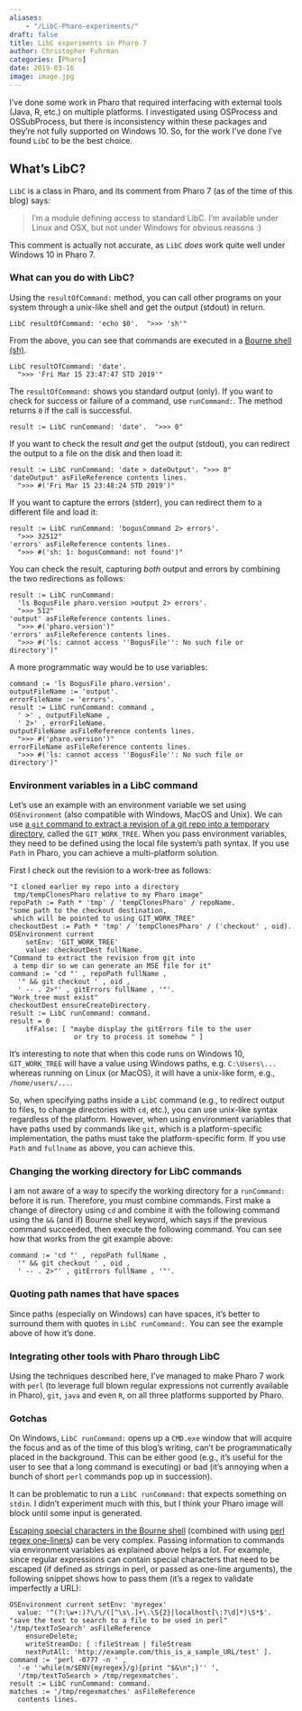 ```yaml
---
aliases: 
    - "/LibC-Pharo-experiments/"
draft: false
title: LibC experiments in Pharo 7
author: Christopher Fuhrman
categories: [Pharo]
date: 2019-03-16
image: image.jpg
---
```


I've done some work in Pharo that required interfacing with external tools (Java, R, etc.) on multiple platforms. I investigated using OSProcess and OSSubProcess, but there is inconsistency within these packages and they're not fully supported on Windows 10. So, for the work I've done I've found `LibC` to be the best choice.

## What's LibC?

`LibC` is a class in Pharo, and its comment from Pharo 7 (as of the time of this blog) says:

> I'm a module defining access to standard LibC. 
> I'm available under Linux and OSX, but not under Windows for obvious reasons :)

This comment is actually not accurate, as `LibC` _does_ work quite well under Windows 10 in Pharo 7.

### What can you do with LibC?

Using the `resultOfCommand:` method, you can call other programs on your system through a unix-like shell and get the output (stdout) in return. 

```smalltalk
LibC resultOfCommand: 'echo $0'.  ">>> 'sh'"
```

From the above, you can see that commands are executed in a [Bourne shell (sh)](http://www.informit.com/articles/article.aspx?p=350778&seqNum=4). 

```smalltalk
LibC resultOfCommand: 'date'.  
  ">>> 'Fri Mar 15 23:47:47 STD 2019'"
```

The `resultOfCommand:` shows you standard output (only). If you want to check for success or failure of a command, use `runCommand:`. The method returns `0` if the call is successful.

```smalltalk
result := LibC runCommand: 'date'.  ">>> 0"
```

If you want to check the result _and_ get the output (stdout), you can redirect the output to a file on the disk and then load it:

```smalltalk
result := LibC runCommand: 'date > dateOutput'. ">>> 0"
'dateOutput' asFileReference contents lines. 
  ">>> #('Fri Mar 15 23:48:24 STD 2019')"
```

If you want to capture the errors (stderr), you can redirect them to a different file and load it:

```smalltalk
result := LibC runCommand: 'bogusCommand 2> errors'. 
  ">>> 32512"
'errors' asFileReference contents lines. 
  ">>> #('sh: 1: bogusCommand: not found')"
```

You can check the result, capturing _both_ output and errors by combining the two redirections as follows:

```smalltalk
result := LibC runCommand: 
  'ls BogusFile pharo.version >output 2> errors'. 
  ">>> 512"
'output' asFileReference contents lines. 
  ">>> #('pharo.version')"
'errors' asFileReference contents lines. 
  ">>> #('ls: cannot access ''BogusFile'': No such file or directory')"
```

A more programmatic way would be to use variables:

```smalltalk
command := 'ls BogusFile pharo.version'.
outputFileName := 'output'.
errorFileName := 'errors'.
result := LibC runCommand: command , 
  ' >' , outputFileName , 
  ' 2>' , errorFileName.
outputFileName asFileReference contents lines. 
  ">>> #('pharo.version')"
errorFileName asFileReference contents lines. 
  ">>> #('ls: cannot access ''BogusFile'': No such file or directory')"
```

### Environment variables in a LibC command

Let's use an example with an environment variable we set using `OSEnvironment` (also compatible with Windows, MacOS and Unix). We can use [a `git` command to extract a revision of a git repo into a temporary directory](https://stackoverflow.com/a/46942812/1168342), called the `GIT_WORK_TREE`. When you pass environment variables, they need to be defined using the local file system's path syntax. If you use `Path` in Pharo, you can achieve a multi-platform solution.

First I check out the revision to a work-tree as follows:

```smalltalk
"I cloned earlier my repo into a directory 
 tmp/tempClonesPharo relative to my Pharo image"
repoPath := Path * 'tmp' / 'tempClonesPharo' / repoName.
"some path to the checkout destination, 
 which will be pointed to using GIT_WORK_TREE"
checkoutDest := Path * 'tmp' / 'tempClonesPharo' / ('checkout' , oid). 
OSEnvironment current
    setEnv: 'GIT_WORK_TREE'
	value: checkoutDest fullName.
"Command to extract the revision from git into 
 a temp dir so we can generate an MSE file for it"
command := 'cd "' , repoPath fullName , 
  '" && git checkout ' , oid , 
  ' -- . 2>"' , gitErrors fullName , '"'.
"Work_tree must exist"
checkoutDest ensureCreateDirectory.
result := LibC runCommand: command.
result = 0
	ifFalse: [ "maybe display the gitErrors file to the user 
                or try to process it somehow " ]
```

It's interesting to note that when this code runs on Windows 10, `GIT_WORK_TREE` will have a value using Windows paths, e.g. `C:\Users\...` whereas running on Linux (or MacOS), it will have a unix-like form, e.g., `/home/users/...`.

So, when specifying paths inside a `LibC` command (e.g., to redirect output to files, to change directories with `cd`, etc.), you can use unix-like syntax regardless of the platform. However, when using environment variables that have paths used by commands like `git`, which is a platform-specific implementation, the paths must take the platform-specific form. If you use `Path` and `fullname` as above, you can achieve this. 

### Changing the working directory for LibC commands

I am not aware of a way to specify the working directory for a `runCommand:` before it is run. Therefore, you must combine commands. First make a change of directory using `cd` and combine it with the following command using the `&&` (and if) Bourne shell keyword, which says if the previous command succeeded, then execute the following command. You can see how that works from the git example above:

```smalltalk
command := 'cd "' , repoPath fullName , 
  '" && git checkout ' , oid , 
  ' -- . 2>"' , gitErrors fullName , '"'.
```

### Quoting path names that have spaces

Since paths (especially on Windows) can have spaces, it's better to surround them with quotes in `LibC runCommand:`. You can see the example above of how it's done.

### Integrating other tools with Pharo through LibC

Using the techniques described here, I've managed to make Pharo 7 work with `perl` (to leverage full blown regular expressions not currently available in Pharo), `git`, `java` and even `R`, on all three platforms supported by Pharo. 

### Gotchas

On Windows, `LibC runCommand:` opens up a `CMD.exe` window that will acquire the focus and as of the time of this blog's writing, can't be programmatically placed in the background. This can be either good (e.g., it's useful for the user to see that a long command is executing) or bad (it's annoying when a bunch of short `perl` commands pop up in succession). 

It can be problematic to run a `LibC runCommand:` that expects something on `stdin`. I didn't experiment much with this, but I think your Pharo image will block until some input is generated.

[Escaping special characters in the Bourne shell](https://unix.stackexchange.com/a/296147/248429) (combined with using [perl regex one-liners](https://www.rexegg.com/regex-perl-one-liners.html)) can be very complex. Passing information to commands via environment variables as explained above helps a lot. For example, since regular expressions can contain special characters that need to be escaped (if defined as strings in perl, or passed as one-line arguments), the following snippet shows how to pass them (it's a regex to validate imperfectly a URL):

```smalltalk
OSEnvironment current setEnv: 'myregex' 
  value: '^(?:\w+:)?\/\/([^\s\.]+\.\S{2}|localhost[\:?\d]*)\S*$'.
"save the text to search to a file to be used in perl"
'/tmp/textToSearch' asFileReference
	ensureDelete;
	writeStreamDo: [ :fileStream | fileStream 
    nextPutAll: 'http://example.com/this_is_a_sample_URL/test' ].
command := 'perl -0777 -n ' ,
  '-e ''while(m/$ENV{myregex}/g){print "$&\n";}'' ', 
  '/tmp/textToSearch > /tmp/regexmatches'.
result := LibC runCommand: command.
matches := '/tmp/regexmatches' asFileReference 
  contents lines.
```
